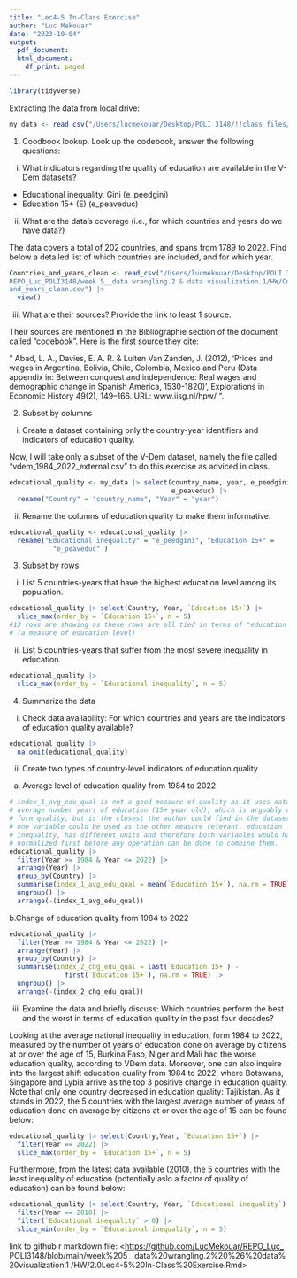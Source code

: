 ```yaml
---
title: "Lec4-5 In-Class Exercise"
author: "Luc Mekouar"
date: "2023-10-04"
output:
  pdf_document:
  html_document:
    df_print: paged
---
```


```r
library(tidyverse)
```

Extracting the data from local drive:

```r
my_data <- read_csv("/Users/lucmekouar/Desktop/POLI 3148/!!class files/_DataPublic_/vdem/1984_2022/vdem_1984_2022_external.csv")
```


1.  Coodbook lookup. Look up the codebook, answer the following questions:

<!-- -->

i.  What indicators regarding the quality of education are available in the V-Dem datasets?

-   Educational inequality, Gini (e_peedgini)
-   Education 15+ (E) (e_peaveduc)

ii. What are the data's coverage (i.e., for which countries and years do we have data?)

The data covers a total of 202 countries, and spans from 1789 to 2022. Find below a detailed list of which countries are included, and for which year.

```r
Countries_and_years_clean <- read_csv("/Users/lucmekouar/Desktop/POLI 3148/
REPO_Luc_POLI3148/week 5__data wrangling.2 & data visualization.1/HW/Countries_
and_years_clean.csv") |>
  view()

```

iii. What are their sources? Provide the link to least 1 source.

Their sources are mentioned in the Bibliographie section of the document called "codebook". Here is the first source they cite:

" Abad, L. A., Davies, E. A. R. & Luiten Van Zanden, J. (2012), 'Prices and wages in Argentina, Bolivia, Chile, Colombia, Mexico and Peru (Data appendix in: Between conquest and independence: Real wages and demographic change in Spanish America, 1530-1820)', Explorations in Economic History 49(2), 149--166. URL: www.iisg.nl/hpw/ ".

2.  Subset by columns

<!-- -->

i.  Create a dataset containing only the country-year identifiers and indicators of education quality.

Now, I will take only a subset of the V-Dem dataset, namely the file called "vdem_1984_2022_external.csv" to do this exercise as adviced in class.

```r
educational_quality <- my_data |> select(country_name, year, e_peedgini, 
                                         e_peaveduc) |>
  rename("Country" = "country_name", "Year" = "year")
```

ii. Rename the columns of education quality to make them informative.

```r
educational_quality <- educational_quality |> 
  rename("Educational inequality" = "e_peedgini", "Education 15+" = 
           "e_peaveduc" )
```

3.  Subset by rows

<!-- -->

i.  List 5 countries-years that have the highest education level among its population.

```r
educational_quality |> select(Country, Year, `Education 15+`) |>
  slice_max(order_by = `Education 15+`, n = 5)
#13 rows are showing as these rows are all tied in terms of "education 15+" 
# (a measure of education level)
```

ii. List 5 countries-years that suffer from the most severe inequality in education.

```r
educational_quality |>
  slice_max(order_by = `Educational inequality`, n = 5)
```

4.  Summarize the data

<!-- -->

i.  Check data availability: For which countries and years are the indicators of education quality available?

```r
educational_quality |>
  na.omit(educational_quality)
```

ii. Create two types of country-level indicators of education quality

<!-- -->

a.  Average level of education quality from 1984 to 2022

```r
# index_1_avg_edu_qual is not a good measure of quality as it uses data on the 
# average number years of education (15+ year old), which is arguably different 
# form quality, but is the closest the author could find in the dataset. Only 
# one variable could be used as the other measure relevant, education 
# inequality, has different units and therefore both variables would have to be 
# normalized first before any operation can be done to combine them.
educational_quality |>
  filter(Year >= 1984 & Year <= 2022) |>
  arrange(Year) |>
  group_by(Country) |>
  summarise(index_1_avg_edu_qual = mean(`Education 15+`), na.rm = TRUE) |>
  ungroup() |>
  arrange(-(index_1_avg_edu_qual))
```

b.Change of education quality from 1984 to 2022

```r
educational_quality |>
  filter(Year >= 1984 & Year <= 2022) |>
  arrange(Year) |>
  group_by(Country) |>
  summarise(index_2_chg_edu_qual = last(`Education 15+`) - 
              first(`Education 15+`), na.rm = TRUE) |>
  ungroup() |>
  arrange(-(index_2_chg_edu_qual))
```

iii. Examine the data and briefly discuss: Which countries perform the best and the worst in terms of education quality in the past four decades?

Looking at the average national inequality in education, form 1984 to 2022, measured by the number of years of education done on average by citizens at or over the age of 15, Burkina Faso, Niger and Mali had the worse education quality, according to VDem data. Moreover, one can also inquire into the largest shift education quality from 1984 to 2022, where Botswana, Singapore and Lybia arrive as the top 3 positive change in education quality. Note that only one country decreased in education quality: Tajikistan. As it stands in 2022, the 5 countries with the largest average number of years of education done on average by citizens at or over the age of 15 can be found below:

```r
educational_quality |> select(Country,Year, `Education 15+`) |>
  filter(Year == 2022) |>
  slice_max(order_by = `Education 15+`, n = 5)
```

Furthermore, from the latest data available (2010), the 5 countries with the least inequality of education (potentially aslo a factor of quality of education) can be found below:

```r
educational_quality |> select(Country, Year, `Educational inequality`) |>
  filter(Year == 2010) |>
  filter(`Educational inequality` > 0) |>
  slice_min(order_by = `Educational inequality`, n = 5)
```

link to github r markdown file: \<<https://github.com/LucMekouar/REPO_Luc_> POLI3148/blob/main/week%205\_\_data%20wrangling.2%20%26%20data%20visualization.1 /HW/2.0Lec4-5%20In-Class%20Exercise.Rmd\>
